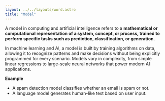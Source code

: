 ```yaml
---
layout: ../../layouts/word.astro
title: "Model"
---
```

A model in computing and artificial intelligence refers to a **mathematical or computational representation of a system, concept, or process, trained to perform specific tasks such as prediction, classification, or generation**.

In machine learning and AI, a model is built by training algorithms on data, allowing it to recognize patterns and make decisions without being explicitly programmed for every scenario. Models vary in complexity, from simple linear regressions to large-scale neural networks that power modern AI applications.

**Example**

* A spam detection model classifies whether an email is spam or not.
* A language model generates human-like text based on user input.
